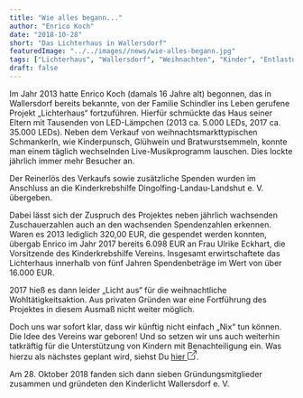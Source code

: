 ```yaml
---
title: "Wie alles begann..."
author: "Enrico Koch"
date: "2018-10-28"
short: "Das Lichterhaus in Wallersdorf"
featuredImage: "../../images//news/wie-alles-begann.jpg"
tags: ["Lichterhaus", "Wallersdorf", "Weihnachten", "Kinder", "Entlastung", "Spenden"]
draft: false
---
```

Im Jahr 2013 hatte Enrico Koch (damals 16 Jahre alt) begonnen, das in Wallersdorf bereits bekannte, von der Familie Schindler ins Leben gerufene Projekt „Lichterhaus“ fortzuführen. Hierfür schmückte das Haus seiner Eltern mit Tausenden von LED-Lämpchen (2013 ca. 5.000 LEDs, 2017 ca. 35.000 LEDs). Neben dem Verkauf von weihnachtsmarkttypischen Schmankerln, wie Kinderpunsch, Glühwein und Bratwurstsemmeln, konnte man einem täglich wechselnden Live-Musikprogramm lauschen. Dies lockte jährlich immer mehr Besucher an.

Der Reinerlös des Verkaufs sowie zusätzliche Spenden wurden im Anschluss an die Kinderkrebshilfe Dingolfing-Landau-Landshut e. V. übergeben.

Dabei lässt sich der Zuspruch des Projektes neben jährlich wachsenden Zuschauerzahlen auch an den wachsenden Spendenzahlen erkennen. Waren es 2013 lediglich 320,00 EUR, die gespendet werden konnten, übergab Enrico im Jahr 2017 bereits 6.098 EUR an Frau Ulrike Eckhart, die Vorsitzende des Kinderkrebshilfe Vereins. Insgesamt erwirtschaftete das Lichterhaus innerhalb von fünf Jahren Spendenbeträge im Wert von über 16.000 EUR.

2017 hieß es dann leider „Licht aus“ für die weihnachtliche Wohltätigkeitsaktion. Aus privaten Gründen war eine Fortführung des Projektes in diesem Ausmaß nicht weiter möglich.

Doch uns war sofort klar, dass wir künftig nicht einfach „Nix“ tun können. Die Idee des Vereins war geboren! Und so setzen wir uns auch weiterhin tatkräftig für die Unterstützung von Kindern mit Benachteiligung ein. Was hierzu als nächstes geplant wird, siehst Du <a href="/events">hier <svg xmlns="http://www.w3.org/2000/svg" width="16" height="16" fill="currentColor" class="inline-block bi bi-box-arrow-up-right" viewBox="0 0 16 16"><path fill-rule="evenodd" d="M8.636 3.5a.5.5 0 0 0-.5-.5H1.5A1.5 1.5 0 0 0 0 4.5v10A1.5 1.5 0 0 0 1.5 16h10a1.5 1.5 0 0 0 1.5-1.5V7.864a.5.5 0 0 0-1 0V14.5a.5.5 0 0 1-.5.5h-10a.5.5 0 0 1-.5-.5v-10a.5.5 0 0 1 .5-.5h6.636a.5.5 0 0 0 .5-.5z"/><path fill-rule="evenodd" d="M16 .5a.5.5 0 0 0-.5-.5h-5a.5.5 0 0 0 0 1h3.793L6.146 9.146a.5.5 0 1 0 .708.708L15 1.707V5.5a.5.5 0 0 0 1 0v-5z"/></svg></a>.

Am 28. Oktober 2018 fanden sich dann sieben Gründungsmitglieder zusammen und gründeten den Kinderlicht Wallersdorf e. V.
